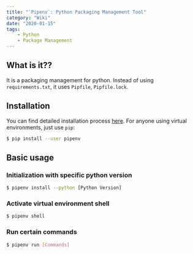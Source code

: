 ```yaml
---
title: "`Pipenv`: Python Packaging Management Tool"
category: "Wiki"
date: "2020-01-15"
tags:
    - Python
    - Package Management
---
```


## What is it??

It is a packaging management for python. Instead of using `requirements.txt`, it uses `Pipfile`, `Pipfile.lock`.

## Installation

You can find detailed installation process [here](https://github.com/pypa/pipenv). For anyone using virtual environments, just use `pip`:

```bash
$ pip install --user pipenv
```

## Basic usage

### Initialization with specific python version

```bash
$ pipenv install --python [Python Version]
```

### Activate virtual environment shell

```bash
$ pipenv shell
```

### Run certain commands

```bash
$ pipenv run [Commands]
```

